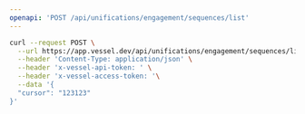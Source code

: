 ```yaml
---
openapi: 'POST /api/unifications/engagement/sequences/list'
---
```


<RequestExample>

```bash Request
curl --request POST \
  --url https://app.vessel.dev/api/unifications/engagement/sequences/list \
  --header 'Content-Type: application/json' \
  --header 'x-vessel-api-token: ' \
  --header 'x-vessel-access-token: '\
  --data '{
  "cursor": "123123"
}'
```

</RequestExample>
